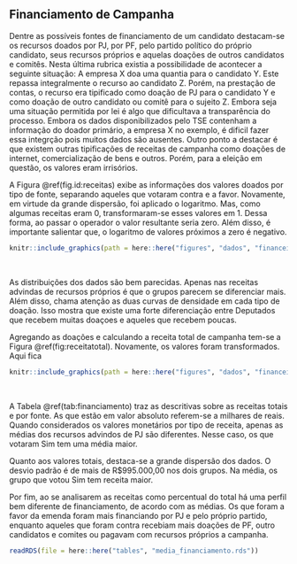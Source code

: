 ## Financiamento de Campanha

Dentre as possíveis fontes de financiamento de um candidato destacam-se os recursos doados por PJ, por PF, pelo partido político do próprio candidato, seus recursos próprios e aquelas doações de outros candidatos e comitês. Nesta última rubrica existia a possibilidade de acontecer a seguinte situação: A empresa X doa uma quantia para o candidato Y. Este repassa integralmente o recurso ao candidato Z. Porém, na prestação de contas, o recurso era tipificado como doação de PJ para o candidato Y e como doação de outro candidato ou comitê para o sujeito Z. Embora seja uma situação permitida por lei é algo que dificultava a transparência do processo. Embora os dados disponibilizados pelo TSE contenham a informação do doador primário, a empresa X no exemplo, é dificil fazer essa integrção pois muitos dados são ausentes. Outro ponto a destacar é que existem outras tipificações de receitas de campanha como doações de internet, comercialização de bens e outros. Porém, para a eleição em questão, os valores eram irrisórios.

A Figura \@ref(fig.id:receitas) exibe as informações dos valores doados por tipo de fonte, separando aqueles que votaram contra e a favor. Novamente, em virtude da grande dispersão, foi aplicado o logaritmo. Mas, como algumas receitas eram 0, transformaram-se esses valores em 1. Dessa forma, ao passar o operador o valor resultante seria zero. Além disso, é importante salientar que, o logaritmo de valores próximos a zero é negativo. 


```r

knitr::include_graphics(path = here::here("figures", "dados", "financeiros", "receita_fontes.png"))


```

<br>

As distribuições dos dados são bem parecidas. Apenas nas receitas advindas de recursos próprios é que o grupos parecem se diferenciar mais. Além disso, chama atenção as duas curvas de densidade em cada tipo de doação. Isso mostra que existe uma forte diferenciação entre Deputados que recebem muitas doaçoes e aqueles que recebem poucas.

Agregando as doações e calculando a receita total de campanha tem-se a Figura \@ref(fig:receitatotal). Novamente, os valores foram transformados. Aqui fica 


```r

knitr::include_graphics(path = here::here("figures", "dados", "financeiros", "receita_total.png"))


```

<br>

A Tabela \@ref(tab:financiamento) traz as descritivas sobre as receitas totais e por fonte. As que estão em valor absoluto referem-se a milhares de reais. Quando considerados os valores monetários por tipo de receita, apenas as médias dos recursos advindos de PJ são diferentes. Nesse caso, os que votaram Sim tem uma média maior. 

Quanto aos valores totais, destaca-se a grande dispersão dos dados. O desvio padrão é de mais de R$995.000,00 nos dois grupos. Na média, os grupo que votou Sim tem receita maior.

Por fim, ao se analisarem as receitas como percentual do total há uma perfil bem diferente de financiamento, de acordo com as médias. Os que foram a favor da emenda foram mais financiando por PJ e pelo próprio partido, enquanto aqueles que foram contra recebiam mais doações de PF, outro candidatos e comites ou pagavam com recursos próprios a campanha.



```r

readRDS(file = here::here("tables", "media_financiamento.rds"))

```












